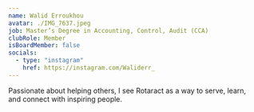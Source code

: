 ```yaml
---
name: Walid Erroukhou
avatar: ./IMG_7637.jpeg
job: Master’s Degree in Accounting, Control, Audit (CCA)
clubRole: Member
isBoardMember: false
socials:
  - type: "instagram"
    href: https://instagram.com/Waliderr_
---
```


Passionate about helping others, I see Rotaract as a way to serve, learn, and connect with inspiring people.


